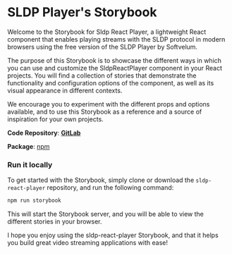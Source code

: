 
<Meta title="SLDP Player/Introduction" />

# SLDP Player's Storybook
Welcome to the Storybook for Sldp React Player, a lightweight React component that enables playing streams with the SLDP protocol in modern browsers using the free version of the SLDP Player by Softvelum.

The purpose of this Storybook is to showcase the different ways in which you can use and customize the SldpReactPlayer component in your React projects. You will find a collection of stories that demonstrate the functionality and configuration options of the component, as well as its visual appearance in different contexts.


We encourage you to experiment with the different props and options available, and to use this Storybook as a reference and a source of inspiration for your own projects.


**Code Repository**: [**GitLab**](https://github.com/mariomac71/sldp-react-player)

**Package**: [npm](https://www.npmjs.com/package/@mario.mac.rc/sldp-react-player)


### Run it locally
To get started with the Storybook, simply clone or download the `sldp-react-player` repository, and run the following command:

``` bash
npm run storybook
```
This will start the Storybook server, and you will be able to view the different stories in your browser.


I hope you enjoy using the sldp-react-player Storybook, and that it helps you build great video streaming applications with ease!

